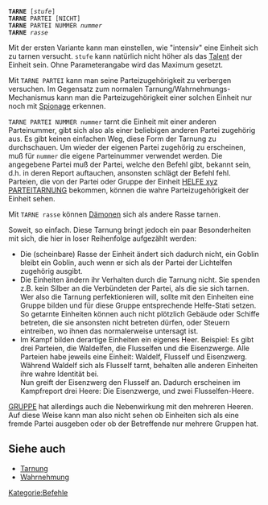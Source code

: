 <tt>'''TARNE''' [''stufe'']<br/>
'''TARNE''' PARTEI [NICHT]<br/>
'''TARNE''' PARTEI NUMMER ''nummer''<br/>
'''TARNE''' ''rasse''</tt>

Mit der ersten Variante kann man einstellen, wie "intensiv" eine Einheit sich zu tarnen versucht. <tt>stufe</tt> kann natürlich nicht höher als das [[Tarnung|Talent]] der Einheit sein. Ohne Parameterangabe wird das Maximum gesetzt.

Mit <tt>TARNE PARTEI</tt> kann man seine Parteizugehörigkeit zu verbergen versuchen. Im Gegensatz zum normalen Tarnung/Wahrnehmungs-Mechanismus kann man die Parteizugehörigkeit einer solchen Einheit nur noch mit [[Liste der Talente|Spionage]] erkennen.

<tt>TARNE PARTEI NUMMER nummer</tt> tarnt die Einheit mit einer anderen Parteinummer, gibt sich also als einer beliebigen anderen Partei zugehörig aus. Es gibt keinen einfachen Weg, diese Form der Tarnung zu durchschauen. Um wieder der eigenen Partei zugehörig zu erscheinen, muß für <tt>nummer</tt> die eigene Parteinummer verwendet werden. Die angegebene Partei muß der Partei, welche den Befehl gibt, bekannt sein, d.h. in deren Report auftauchen, ansonsten schlägt der Befehl fehl. Parteien, die von der Partei oder Gruppe der Einheit [[HELFE|HELFE xyz PARTEITARNUNG]] bekommen, können die wahre Parteizugehörigkeit der Einheit sehen.

Mit <tt>TARNE rasse</tt> können [[Dämonen]] sich als andere Rasse tarnen.

Soweit, so einfach. Diese Tarnung bringt jedoch ein paar Besonderheiten mit sich, die hier in loser Reihenfolge aufgezählt werden:

* Die (scheinbare) Rasse der Einheit ändert sich dadurch nicht, ein Goblin bleibt ein Goblin, auch wenn er sich als der Partei der Lichtelfen zugehörig ausgibt.
* Die Einheiten ändern ihr Verhalten durch die Tarnung nicht. Sie spenden z.B. kein Silber an die Verbündeten der Partei, als die sie sich tarnen. Wer also die Tarnung perfektionieren will, sollte mit den Einheiten eine Gruppe bilden und für diese Gruppe entsprechende Helfe-Stati setzen. <br/> So getarnte Einheiten können auch nicht plötzlich Gebäude oder Schiffe betreten, die sie ansonsten nicht betreten dürfen, oder Steuern eintreiben, wo ihnen das normalerweise untersagt ist.
* Im Kampf bilden derartige Einheiten ein eigenes Heer. Beispiel: Es gibt drei Parteien, die Waldelfen, die Flusselfen und die Eisenzwerge. Alle Parteien habe jeweils eine Einheit: Waldelf, Flusself und Eisenzwerg. Während Waldelf sich als Flusself tarnt, behalten alle anderen Einheiten ihre wahre Identität bei.    <br />   Nun greift der Eisenzwerg den Flusself an. Dadurch erscheinen im Kampfreport drei Heere: Die Eisenzwerge, und zwei Flusselfen-Heere.

[[GRUPPE]] hat allerdings auch die Nebenwirkung mit den mehreren Heeren. Auf diese Weise kann man also nicht sehen ob Einheiten sich als eine fremde Partei ausgeben oder ob der Betreffende nur mehrere Gruppen hat.


== Siehe auch ==

* [[Tarnung]]
* [[Wahrnehmung]]



[[Kategorie:Befehle]]